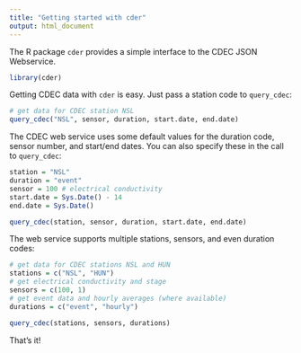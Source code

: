 ```yaml
---
title: "Getting started with cder"
output: html_document
---
```


The R package `cder` provides a simple interface to the CDEC JSON 
Webservice. 


```r
library(cder)
```

Getting CDEC data with `cder` is easy. Just pass a station code
to `query_cdec`:

```r
# get data for CDEC station NSL 
query_cdec("NSL", sensor, duration, start.date, end.date)
```

The CDEC web service uses some default values for the duration code,
sensor number, and start/end dates. You can also specify these in 
the call to `query_cdec`:

```r
station = "NSL"
duration = "event"
sensor = 100 # electrical conductivity
start.date = Sys.Date() - 14
end.date = Sys.Date()

query_cdec(station, sensor, duration, start.date, end.date)
```

The web service supports multiple stations, sensors, and even 
duration codes:

```r
# get data for CDEC stations NSL and HUN
stations = c("NSL", "HUN")
# get electrical conductivity and stage
sensors = c(100, 1)
# get event data and hourly averages (where available)
durations = c("event", "hourly")

query_cdec(stations, sensors, durations)
```

That's it!
